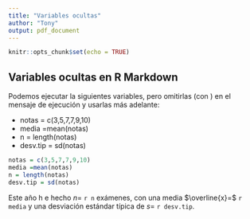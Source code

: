 ```yaml
---
title: "Variables ocultas"
author: "Tony"
output: pdf_document
---
```


```r
knitr::opts_chunk$set(echo = TRUE)
```

## Variables ocultas en R Markdown

Podemos ejecutar la siguientes variables, pero omitirlas (con \textbf{echo=FALSE, result='hide'}) en el mensaje de ejecución y usarlas más adelante:

- notas = c(3,5,7,7,9,10)
- media =mean(notas)
- n = length(notas)
- desv.tip = sd(notas)

```r
notas = c(3,5,7,7,9,10)
media =mean(notas)
n = length(notas)
desv.tip = sd(notas)
```

Este año h e hecho $n=$ `r n` exámenes, con una media $\overline{x}=$ `r media` y una desviación estándar típica de $s=$ `r desv.tip`.